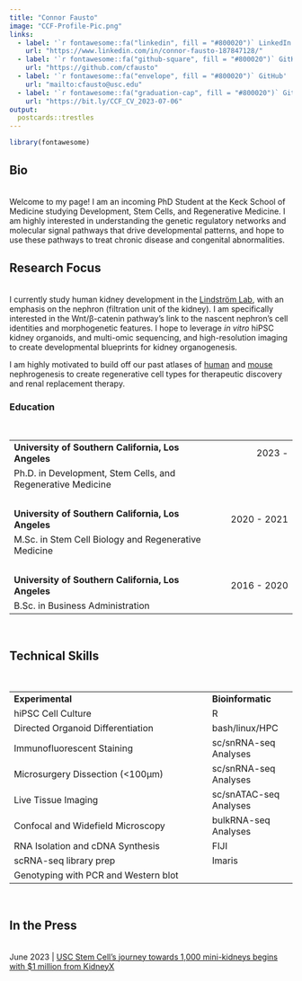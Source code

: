```yaml
---
title: "Connor Fausto"
image: "CCF-Profile-Pic.png"
links:
  - label: '`r fontawesome::fa("linkedin", fill = "#800020")` LinkedIn'
    url: "https://www.linkedin.com/in/connor-fausto-187847128/"
  - label: '`r fontawesome::fa("github-square", fill = "#800020")` GitHub'
    url: "https://github.com/cfausto"
  - label: '`r fontawesome::fa("envelope", fill = "#800020")` GitHub'
    url: "mailto:cfausto@usc.edu"
  - label: '`r fontawesome::fa("graduation-cap", fill = "#800020")` GitHub'
    url: "https://bit.ly/CCF_CV_2023-07-06"
output:
  postcards::trestles
---
```


```r
library(fontawesome)
```

## Bio
<br>
Welcome to my page! I am an incoming PhD Student at the Keck School of Medicine studying Development, Stem Cells, and Regenerative Medicine. I am highly interested in understanding the genetic regulatory networks and molecular signal pathways that drive developmental patterns, and hope to use these pathways to treat chronic disease and congenital abnormalities.


## Research Focus
<br>
I currently study human kidney development in the [Lindström Lab](https://lindstromlab.usc.edu/), with an emphasis on the nephron (filtration unit of the kidney). I am specifically interested in the Wnt/β-catenin pathway's link to the nascent nephron's cell identities and morphogenetic features. I hope to leverage *in vitro* hiPSC kidney organoids, and multi-omic sequencing, and high-resolution imaging to create developmental blueprints for kidney organogenesis.

I am highly motivated to build off our past atlases of [human](https://sckidney.flatironinstitute.org/) and [mouse](https://cello.shinyapps.io/kidneycellexplorer/) nephrogenesis to create regenerative cell types for therapeutic discovery and renal replacement therapy. 


### Education
<br>

|  |  |
|:---------------------------------------------|:----------------|
| **University of Southern California, Los Angeles** | [2023 - ]{style="float:right"} |
| Ph.D. in Development, Stem Cells, and Regenerative Medicine |
|<br>|   |
| **University of Southern California, Los Angeles** | [2020 - 2021]{style="float:right"}  |
| M.Sc. in Stem Cell Biology and Regenerative Medicine ||
|<br>|   |
| **University of Southern California, Los Angeles** | [2016 - 2020]{style="float:right"} |
| B.Sc. in Business Administration ||
<br>

## Technical Skills
<br>

|  |  |
|:------------------------------------------------|:--------------------|
| **Experimental** | **Bioinformatic** |
| hiPSC Cell Culture | R |
| Directed Organoid Differentiation | bash/linux/HPC |
| Immunofluorescent Staining | sc/snRNA-seq Analyses |
| Microsurgery Dissection (<100µm) | sc/snRNA-seq Analyses |
| Live Tissue Imaging | sc/snATAC-seq Analyses |
| Confocal and Widefield Microscopy | bulkRNA-seq Analyses |
| RNA Isolation and cDNA Synthesis | FIJI |
| scRNA-seq library prep | Imaris |
| Genotyping with PCR and Western blot ||
<br>

## In the Press
<br>
June 2023 \| [USC Stem Cell’s journey towards 1,000 mini-kidneys begins with $1 million from KidneyX](https://keck.usc.edu/usc-stem-cells-journey-towards-1000-mini-kidneys-begins-with-1-million-from-kidneyx/) 
